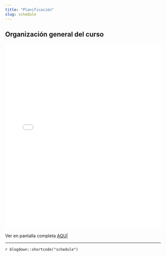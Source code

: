 ```yaml
---
title: "Planificación"
slug: schedule
---
```


## Organización general del curso

<embed src="/docs/Multiv2020prog_sesiones.pdf" type="application/pdf" width="100%" height="600px" />


Ver en pantalla completa [AQUÍ](/docs/Multiv2020prog_sesiones.pdf)

---

`r blogdown::shortcode("schedule")`
